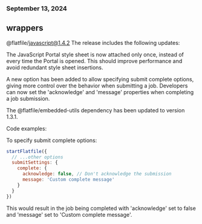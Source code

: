 ### September 13, 2024
## wrappers

@flatfile/javascript@1.4.2
The release includes the following updates:

The JavaScript Portal style sheet is now attached only once, instead of every time the Portal is opened. This should improve performance and avoid redundant style sheet insertions.

A new option has been added to allow specifying submit complete options, giving more control over the behavior when submitting a job. Developers can now set the 'acknowledge' and 'message' properties when completing a job submission.

The @flatfile/embedded-utils dependency has been updated to version 1.3.1.

Code examples:

To specify submit complete options:

```js
startFlatfile({
  // ...other options
  submitSettings: {
    complete: {
      acknowledge: false, // Don't acknowledge the submission
      message: 'Custom complete message'
    }
  }
})
```

This would result in the job being completed with 'acknowledge' set to false and 'message' set to 'Custom complete message'.